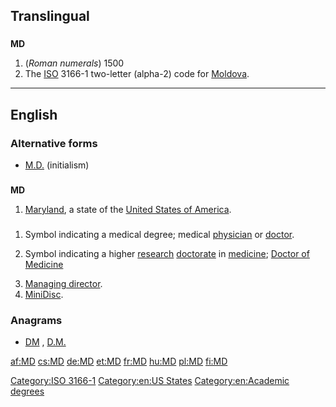 {{also|MD|M.D.|Md|.md|m.d.|m/d|Md.}}
==Translingual==

==={{abbreviation|mul}}===
'''MD'''

# (''Roman numerals'') 1500
# The [[ISO]] 3166-1 two-letter (alpha-2) code for [[Moldova]].

[[Category:ISO 3166-1]]

----

==English==

===Alternative forms===
* [[M.D.#Initialism|M.D.]] (initialism)

==={{abbreviation}}===
'''MD'''

# [[Maryland]], a state of the [[United States of America]].

==={{initialism-old|en}}===
{{en-noun}}

# {{US}} Symbol indicating a medical degree; medical [[physician]] or [[doctor]].
# {{British}} Symbol indicating a higher [[research]] [[doctorate]] in [[medicine]]; [[w:Doctor of Medicine#United Kingdom, Ireland and some Commonwealth countries|Doctor of Medicine]]
# [[managing director|Managing director]].
# [[MiniDisc]].

===Anagrams===
* [[DM#English|DM]] , [[D.M.#English|D.M.]]

[[Category:en:US States]]
[[Category:en:Academic degrees]]

[[af:MD]]
[[cs:MD]]
[[de:MD]]
[[et:MD]]
[[fr:MD]]
[[hu:MD]]
[[pl:MD]]
[[fi:MD]]